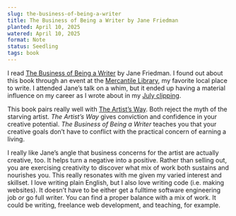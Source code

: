 ```yaml
---
slug: the-business-of-being-a-writer
title: The Business of Being a Writer by Jane Friedman
planted: April 10, 2025
watered: April 10, 2025
format: Note
status: Seedling
tags: book
---
```


I read [The Business of Being a Writer](https://bookshop.org/a/115276/9780226838656) by Jane Friedman. I found out about this book through an event at the [Mercantile Library](https://www.mercantilelibrary.com), my favorite local place to write. I attended Jane’s talk on a whim, but it ended up having a material influence on my career as I wrote about in my [July clipping](/july-2025).

This book pairs really well with [The Artist’s Way](/the-artists-way). Both reject the myth of the starving artist. _The Artist’s Way_ gives conviction and confidence in your creative potential. _The Business of Being a Writer_ teaches you that your creative goals don’t have to conflict with the practical concern of earning a living.

I really like Jane’s angle that business concerns for the artist are actually creative, too. It helps turn a negative into a positive. Rather than selling out, you are exercising creativity to discover what mix of work both sustains and nourishes you. This really resonates with me given my varied interest and skillset. I love writing plain English, but I also love writing code (i.e. making websites). It doesn’t have to be either get a fulltime software engineering job _or_ go full writer. You can find a proper balance with a mix of work. It could be writing, freelance web development, and teaching, for example.

<Bookshop />
